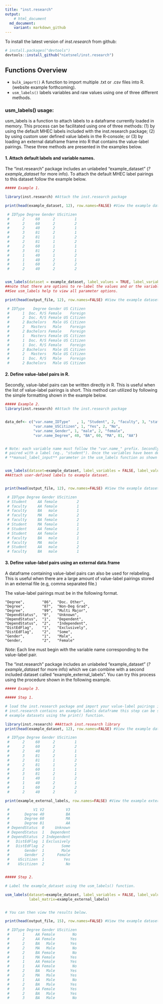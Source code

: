 ```yaml
---
title: "inst.research"
output: 
    # html_document
  md_document:
    variant: markdown_github
---
```



To install the latest version of *inst.research* from github:

```r
# install.packages("devtools")
devtools::install_github("nietsnel/inst.research")

```


Functions Overview
--------


- `bulk_import()` A function to import multiple .txt or .csv files into R. (website example forthcoming). 
- `usm_labels()` labels variables and raw values using one of three different methods. 



### usm_labels() usage:


usm_labels is a function to attach labels to a dataframe currently loaded in memory. This process can be facilitated using one of three methods: (1) by using the default MHEC labels included with the inst.research package; (2) by using custom user defined value labels in the R-console; or (3) by loading an external dataframe frame into R that contains the value-label pairings. These three methods are presented in the examples below. 


#### 1. Attach default labels and variable names. 

The "inst.research" package includes an unlabeled "example_dataset" (*?example_dataset* for more info). To attach the default MHEC label pairings to this dataset follow the example below.  
 

```r
##### Example 1.

library(inst.research) #Attach the inst.research package

print(head(example_dataset, 12), row.names=FALSE) #View the example dataset. 

 # IDType Degree Gender UScitizen
 #      2     60      2         1
 #      2     60      2         2
 #      2     40      2         1
 #      3     81      2         1
 #      2     81      1         2
 #      2     81      1         2
 #      2     60      1         1
 #      3     81      2         1
 #      1     40      1         2
 #      1     40      2         1
 #      1     60      2         2
 #      2     40      2         2


usm_labels(dataset = example_dataset, label_values = TRUE, label_variables = TRUE)  
##note that there are options to re-label the values and or the variables themselves.
##See usm_labels help to view all parameter options. 

print(head(output_file, 12), row.names=FALSE) #View the example dataset with labels attached. 

 # IDType    Degree Gender US Citizen
 #      1  Doc. R/S Female    Foreign
 #      2  Doc. R/S Female US Citizen
 #      2 Bachelors   Male US Citizen
 #      2   Masters   Male    Foreign
 #      2 Bachelors Female    Foreign
 #      1   Masters Female US Citizen
 #      1  Doc. R/S Female US Citizen
 #      1  Doc. R/S Female    Foreign
 #      2 Bachelors   Male US Citizen
 #      2   Masters   Male US Citizen
 #      1  Doc. R/S   Male    Foreign
 #      2 Bachelors   Male US Citizen

```


#### 2.  Define value-label pairs in R.

Secondly, value-label pairs can be written directly in R. This is useful when the list of value-label pairings is short. This method can utilized by following the simple formatting shown in the example below. 

```r
##### Example 2. 
library(inst.research) #Attach the inst.research package


data_def<- c("var.name_IDType"   , 1, "Student", 2, "faculty", 3, "staff",
             "var.name_USCitizen", 1, "Yes", 2, "No",
             "var.name_Gender", 1, "male", 2, "female",
             "var.name_Degree", 40, "BA", 60, "MA", 81, "AA")


# Note: each variable name must follow the "var.name_" prefix. Secondly, each value (e.g., 1, 2, etc) must be 
# paired with a label (eg., "student"). Once the variables have been defined, call the object using the
# **manual_label_input** parameter in the usm_labels function as shown below. 


usm_labels(dataset=example_dataset, label_variables = FALSE, label_values=FALSE, manual_label_input=data_def)
##Attach user-defined labels to example dataset.


print(head(output_file, 12), row.names=FALSE) #View the example dataset with labels attached. 

 # IDType Degree Gender UScitizen
 # Student     AA female         2
 # faculty     AA female         1
 # faculty     BA   male         1
 # faculty     MA   male         2
 # faculty     BA female         2
 # Student     MA female         1
 # Student     AA female         1
 # Student     AA female         2
 # faculty     BA   male         1
 # faculty     MA   male         1
 # Student     AA   male         2
 # faculty     BA   male         1


```


#### 3.  Define value-label pairs using an external data.frame

A dataframe containing value-label pairs can also be used for relabeling. This is useful when there are a large amount of value-label pairings stored in an external file (e.g, comma separated file.) 

The value-label pairings must be in the following format. 


    "Degree", 	     "86", 	"Doc. Other",
    "Degree", 	     "87", 	"Non-Deg Grad",
    "Degree", 	     "99", 	"Multi Major",
    "DependStatus",  "0", 	"Unknown",
    "DependStatus",  "1", 	"Dependent",
    "DependStatus",  "2", 	"Independent",
    "DistEdFlag", 	 "1", 	"Exclusively",
    "DistEdFlag", 	 "2", 	"Some",
    "Gender",        "1",   "Male", 
    "Gender,         "2",   "Female"


*Note*: Each line must begin with the variable name corresponding to the value-label pair.


The "inst.research" package includes an unlabeled "example_dataset" (*?example_dataset* for more info) which we can combine with a second included dataset called "example_external_labels". You can try this process using the procedure shown in the following example. 
 

```r
##### Example 3. 

##### Step 1.

# load the inst.research package and import your value-label pairings into R (e.g., read_csv()). Because 
# inst.research contains an example labels dataframe this step can be skipped. You can also view both of the 
# example datasets using the print() function.

library(inst.research) ##Attach inst.research library
print(head(example_dataset, 12), row.names=FALSE) #View the example dataset. 

 # IDType Degree Gender UScitizen
 #      2     60      2         1
 #      2     60      2         2
 #      2     40      2         1
 #      3     81      2         1
 #      2     81      1         2
 #      2     81      1         2
 #      2     60      1         1
 #      3     81      2         1
 #      1     40      1         2
 #      1     40      2         1
 #      1     60      2         2
 #      2     40      2         2

print(example_external_labels, row.names=FALSE) #View the example external labels. 

 #           V1 V2          V3
 #       Degree 40          BA
 #       Degree 60          MA
 #       Degree 81          AA
 # DependStatus  0     Unknown
 # DependStatus  1   Dependent
 # DependStatus  2 Independent
 #   DistEdFlag  1 Exclusively
 #   DistEdFlag  2        Some
 #       Gender  1        Male
 #       Gender  2      Female
 #    UScitizen  1         Yes
 #    UScitizen  2          No


##### Step 2.

# Label the example_dataset using the usm_labels() function. 

usm_labels(dataset=example_dataset, label_variables = FALSE, label_values=FALSE, 
           label_matrix=example_external_labels)


# You can then view the results below. 

print(head(output_file, 15), row.names=FALSE) #View the example dataset..

 # IDType Degree Gender UScitizen
 #      1     AA Female        No
 #      2     AA Female       Yes
 #      2     BA   Male       Yes
 #      2     MA   Male        No
 #      2     BA Female        No
 #      1     MA Female       Yes
 #      1     AA Female       Yes
 #      1     AA Female        No
 #      2     BA   Male       Yes
 #      2     MA   Male       Yes
 #      1     AA   Male        No
 #      2     BA   Male       Yes
 #      3     AA Female       Yes
 #      2     BA   Male       Yes
 #      3     BA   Male        No


```



